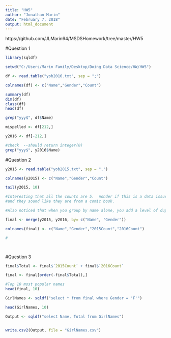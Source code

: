 ```yaml
---
title: "HW5"
author: "Jonathan Marin"
date: "February 7, 2018"
output: html_document
---
```


https://github.com/JLMarin64/MSDSHomework/tree/master/HW5


#Question 1



```r
library(sqldf)

setwd("C:/Users/Marin Family/Desktop/Doing Data Science/HW/HW5")

df <- read.table("yob2016.txt", sep = ";")

colnames(df) <- c("Name","Gender","Count")

summary(df)
dim(df)
class(df)
head(df)

grep("yyy$", df$Name)

mispelled <- df[212,]

y2016 <- df[-212,]

#check  --should return integer(0)
grep("yyy$", y2016$Name)


```


#Question 2

```r

y2015 <- read.table("yob2015.txt", sep = ",")

colnames(y2015) <- c("Name","Gender","Count")

tail(y2015, 10)

#Interesting that all the counts are 5.  Wonder if this is a data issue. Other than that, I never heard of these Z names
#and they sound like they are from a comic book. 

#Also noticed that when you group by name alone, you add a level of duplication because several names exist for both Genders. On this join, I think it adds noise to the data if we don't join on both Name and Gender to preserve the actual counts of the name for specified genders.  

final <- merge(y2015, y2016, by= c("Name", "Gender"))

colnames(final) <- c("Name","Gender","2015Count","2016Count")

#




```


#Question 3

```r
final$Total <- final$`2015Count` + final$`2016Count`

final <- final[order(-final$Total),]

#Top 10 most popular names
head(final, 10)

GirlNames <- sqldf("select * from final where Gender = 'F'")

head(GirlNames, 10)

Output <- sqldf("select Name, Total from GirlNames")


write.csv2(Output, file = "GirlNames.csv")


```
